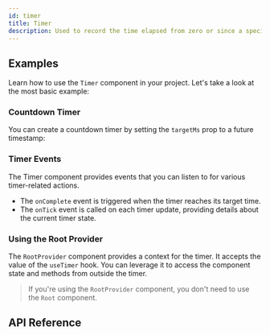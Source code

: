 ```yaml
---
id: timer
title: Timer
description: Used to record the time elapsed from zero or since a specified target time.
---
```


<ComponentPreview id="Timer" />

## Examples

Learn how to use the `Timer` component in your project. Let's take a look at the most basic example:

<Example id="basic" />

### Countdown Timer

You can create a countdown timer by setting the `targetMs` prop to a future timestamp:

<Example id="countdown" />

### Timer Events

The Timer component provides events that you can listen to for various timer-related actions.

- The `onComplete` event is triggered when the timer reaches its target time.
- The `onTick` event is called on each timer update, providing details about the current timer
  state.

<Example id="events" />

### Using the Root Provider

The `RootProvider` component provides a context for the timer. It accepts the value of the
`useTimer` hook. You can leverage it to access the component state and methods from outside the
timer.

<Example id="root-provider" />

> If you're using the `RootProvider` component, you don't need to use the `Root` component.

## API Reference

<ComponentTypes id="timer" />
